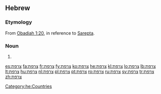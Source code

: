 ==Hebrew==

===Etymology===
From [[w:Book of Obadiah|Obadiah 1:20]], in reference to [[w:Sarepta|Sarepta]].

===Noun===
{{he-noun|wv=צָרְפַת|tr=tsarfát|g=f}}

# {{place|he|country|in Western|continent/Europe|t1=France}}

[[Category:he:Countries]]

[[es:צרפת]]
[[fa:צרפת]]
[[fr:צרפת]]
[[fy:צרפת]]
[[ko:צרפת]]
[[he:צרפת]]
[[kl:צרפת]]
[[lo:צרפת]]
[[lb:צרפת]]
[[lt:צרפת]]
[[hu:צרפת]]
[[nl:צרפת]]
[[pl:צרפת]]
[[pt:צרפת]]
[[ro:צרפת]]
[[ru:צרפת]]
[[sv:צרפת]]
[[tr:צרפת]]
[[zh:צרפת]]